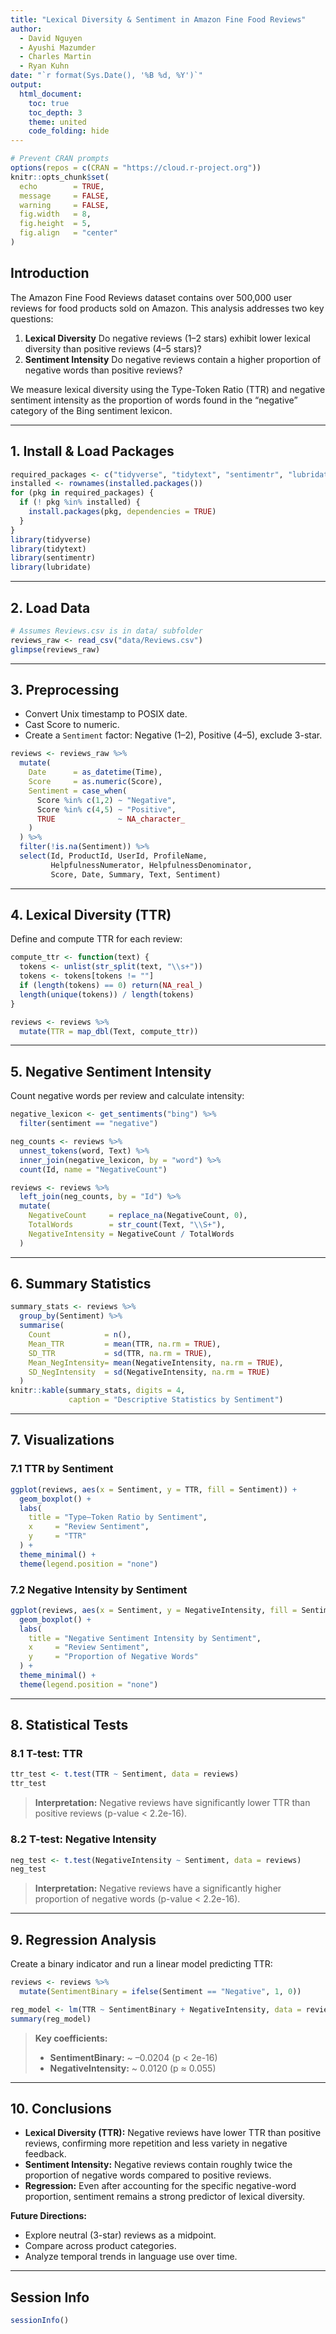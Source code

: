 ```yaml
---
title: "Lexical Diversity & Sentiment in Amazon Fine Food Reviews"
author:
  - David Nguyen
  - Ayushi Mazumder
  - Charles Martin
  - Ryan Kuhn
date: "`r format(Sys.Date(), '%B %d, %Y')`"
output:
  html_document:
    toc: true
    toc_depth: 3
    theme: united
    code_folding: hide
---
```


```r
# Prevent CRAN prompts
options(repos = c(CRAN = "https://cloud.r-project.org"))
knitr::opts_chunk$set(
  echo        = TRUE,
  message     = FALSE,
  warning     = FALSE,
  fig.width   = 8,
  fig.height  = 5,
  fig.align   = "center"
)
````

## Introduction

The Amazon Fine Food Reviews dataset contains over 500,000 user reviews for food products sold on Amazon.
This analysis addresses two key questions:

1. **Lexical Diversity**
   Do negative reviews (1–2 stars) exhibit lower lexical diversity than positive reviews (4–5 stars)?
2. **Sentiment Intensity**
   Do negative reviews contain a higher proportion of negative words than positive reviews?

We measure lexical diversity using the Type-Token Ratio (TTR) and negative sentiment intensity as the proportion of words found in the “negative” category of the Bing sentiment lexicon.

---

## 1. Install & Load Packages

```r
required_packages <- c("tidyverse", "tidytext", "sentimentr", "lubridate")
installed <- rownames(installed.packages())
for (pkg in required_packages) {
  if (! pkg %in% installed) {
    install.packages(pkg, dependencies = TRUE)
  }
}
library(tidyverse)
library(tidytext)
library(sentimentr)
library(lubridate)
```

---

## 2. Load Data

```r
# Assumes Reviews.csv is in data/ subfolder
reviews_raw <- read_csv("data/Reviews.csv")
glimpse(reviews_raw)
```

---

## 3. Preprocessing

* Convert Unix timestamp to POSIX date.
* Cast Score to numeric.
* Create a `Sentiment` factor: Negative (1–2), Positive (4–5), exclude 3-star.

```r
reviews <- reviews_raw %>%
  mutate(
    Date      = as_datetime(Time),
    Score     = as.numeric(Score),
    Sentiment = case_when(
      Score %in% c(1,2) ~ "Negative",
      Score %in% c(4,5) ~ "Positive",
      TRUE              ~ NA_character_
    )
  ) %>%
  filter(!is.na(Sentiment)) %>%
  select(Id, ProductId, UserId, ProfileName,
         HelpfulnessNumerator, HelpfulnessDenominator,
         Score, Date, Summary, Text, Sentiment)
```

---

## 4. Lexical Diversity (TTR)

Define and compute TTR for each review:

```r
compute_ttr <- function(text) {
  tokens <- unlist(str_split(text, "\\s+"))
  tokens <- tokens[tokens != ""]
  if (length(tokens) == 0) return(NA_real_)
  length(unique(tokens)) / length(tokens)
}

reviews <- reviews %>%
  mutate(TTR = map_dbl(Text, compute_ttr))
```

---

## 5. Negative Sentiment Intensity

Count negative words per review and calculate intensity:

```r
negative_lexicon <- get_sentiments("bing") %>%
  filter(sentiment == "negative")

neg_counts <- reviews %>%
  unnest_tokens(word, Text) %>%
  inner_join(negative_lexicon, by = "word") %>%
  count(Id, name = "NegativeCount")

reviews <- reviews %>%
  left_join(neg_counts, by = "Id") %>%
  mutate(
    NegativeCount     = replace_na(NegativeCount, 0),
    TotalWords        = str_count(Text, "\\S+"),
    NegativeIntensity = NegativeCount / TotalWords
  )
```

---

## 6. Summary Statistics

```r
summary_stats <- reviews %>%
  group_by(Sentiment) %>%
  summarise(
    Count            = n(),
    Mean_TTR         = mean(TTR, na.rm = TRUE),
    SD_TTR           = sd(TTR, na.rm = TRUE),
    Mean_NegIntensity= mean(NegativeIntensity, na.rm = TRUE),
    SD_NegIntensity  = sd(NegativeIntensity, na.rm = TRUE)
  )
knitr::kable(summary_stats, digits = 4,
             caption = "Descriptive Statistics by Sentiment")
```

---

## 7. Visualizations

### 7.1 TTR by Sentiment

```r
ggplot(reviews, aes(x = Sentiment, y = TTR, fill = Sentiment)) +
  geom_boxplot() +
  labs(
    title = "Type–Token Ratio by Sentiment",
    x     = "Review Sentiment",
    y     = "TTR"
  ) +
  theme_minimal() +
  theme(legend.position = "none")
```

### 7.2 Negative Intensity by Sentiment

```r
ggplot(reviews, aes(x = Sentiment, y = NegativeIntensity, fill = Sentiment)) +
  geom_boxplot() +
  labs(
    title = "Negative Sentiment Intensity by Sentiment",
    x     = "Review Sentiment",
    y     = "Proportion of Negative Words"
  ) +
  theme_minimal() +
  theme(legend.position = "none")
```

---

## 8. Statistical Tests

### 8.1 T-test: TTR

```r
ttr_test <- t.test(TTR ~ Sentiment, data = reviews)
ttr_test
```

> **Interpretation:**
> Negative reviews have significantly lower TTR than positive reviews (p-value < 2.2e-16).

### 8.2 T-test: Negative Intensity

```r
neg_test <- t.test(NegativeIntensity ~ Sentiment, data = reviews)
neg_test
```

> **Interpretation:**
> Negative reviews have a significantly higher proportion of negative words (p-value < 2.2e-16).

---

## 9. Regression Analysis

Create a binary indicator and run a linear model predicting TTR:

```r
reviews <- reviews %>%
  mutate(SentimentBinary = ifelse(Sentiment == "Negative", 1, 0))

reg_model <- lm(TTR ~ SentimentBinary + NegativeIntensity, data = reviews)
summary(reg_model)
```

> **Key coefficients:**
>
> * **SentimentBinary:** \~ –0.0204 (p < 2e-16)
> * **NegativeIntensity:** \~ 0.0120 (p ≈ 0.055)

---

## 10. Conclusions

* **Lexical Diversity (TTR):** Negative reviews have lower TTR than positive reviews, confirming more repetition and less variety in negative feedback.
* **Sentiment Intensity:** Negative reviews contain roughly twice the proportion of negative words compared to positive reviews.
* **Regression:** Even after accounting for the specific negative-word proportion, sentiment remains a strong predictor of lexical diversity.

**Future Directions:**

* Explore neutral (3-star) reviews as a midpoint.
* Compare across product categories.
* Analyze temporal trends in language use over time.

---

## Session Info

```r
sessionInfo()
```

